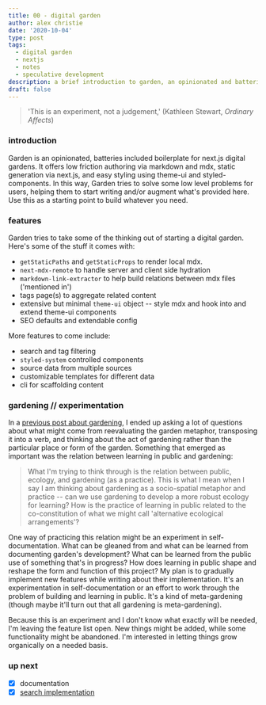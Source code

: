 ```yaml
---
title: 00 - digital garden
author: alex christie
date: '2020-10-04'
type: post
tags:
  - digital garden
  - nextjs
  - notes
  - speculative development
description: a brief introduction to garden, an opinionated and batteries included boilerplate for nextjs digital gardens
draft: false
---
```


> 'This is an experiment, not a judgement,' (Kathleen Stewart, *Ordinary Affects*)

### introduction

Garden is an opinionated, batteries included boilerplate for next.js digital gardens. It offers low friction authoring via markdown and mdx, static generation via next.js, and easy styling using theme-ui and styled-components. In this way, Garden tries to solve some low level problems for users, helping them to start writing and/or augment what's provided here. Use this as a starting point to build whatever you need.

### features

Garden tries to take some of the thinking out of starting a digital garden. Here's some of the stuff it comes with:

- `getStaticPaths` and `getStaticProps` to render local mdx.
- `next-mdx-remote` to handle server and client side hydration
- `markdown-link-extractor` to help build relations between mdx files ('mentioned in')
- tags page(s) to aggregate related content
- extensive but minimal `theme-ui` object -- style mdx and hook into and extend theme-ui components
- SEO defaults and extendable config

More features to come include:

- search and tag filtering
- `styled-system` controlled components
- source data from multiple sources
- customizable templates for different data
- cli for scaffolding content

### gardening // experimentation

In a [previous post about gardening](/garden/00-rethinking-digital-gardening), I ended up asking a lot of questions about what might come from reevaluating the garden metaphor, transposing it into a verb, and thinking about the act of gardening rather than the particular place or form of the garden. Something that emerged as important was the relation between learning in public and gardening:

> What I'm trying to think through is the relation between public, ecology, and gardening (as a practice). This is what I mean when I say I am thinking about gardening as a socio-spatial metaphor and practice -- can we use gardening to develop a more robust ecology for learning? How is the practice of learning in public related to the co-constitution of what we might call 'alternative ecological arrangements'?

One way of practicing this relation might be an experiment in self-documentation. What can be gleaned from and what can be learned from documenting garden's development? What can be learned from the public use of something that's in progress? How does learning in public shape and reshape the form and function of this project? My plan is to gradually implement new features while writing about their implementation. It's an experimentation in self-documentation or an effort to work through the problem of building and learning in public. It's a kind of meta-gardening (though maybe it'll turn out that all gardening is meta-gardening).

Because this is an experiment and I don't know what exactly will be needed, I'm leaving the feature list open. New things might be added, while some functionality might be abandoned. I'm interested in letting things grow organically on a needed basis.

### up next

- [x] documentation
- [x] [search implementation](/garden/01-nextjs-search-with-fuse)
